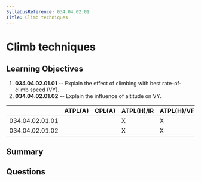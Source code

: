 ```yaml
---
SyllabusReference: 034.04.02.01
Title: Climb techniques
---
```


# Climb techniques

## Learning Objectives

1.  **034.04.02.01.01** -- Explain the effect of climbing with best rate-of-climb
    speed (VY).
2.  **034.04.02.01.02** -- Explain the influence of altitude on VY.

|                 | ATPL(A) | CPL(A) | ATPL(H)/IR | ATPL(H)/VFR | CPL(H) | IR | CBIR(A) |
| --------------- | ------- | ------ | ---------- | ----------- | ------ | -- | ------- |
| 034.04.02.01.01 |         |        | X          | X           |        |    |         |
| 034.04.02.01.02 |         |        | X          | X           |        |    |         |

## Summary

## Questions
